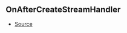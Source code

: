 ## OnAfterCreateStreamHandler



- [Source](https://github.com/Androz2091/discord-player/blob/99052a9/packages/discord-player/src/Structures/GuildQueue.ts#L56)
